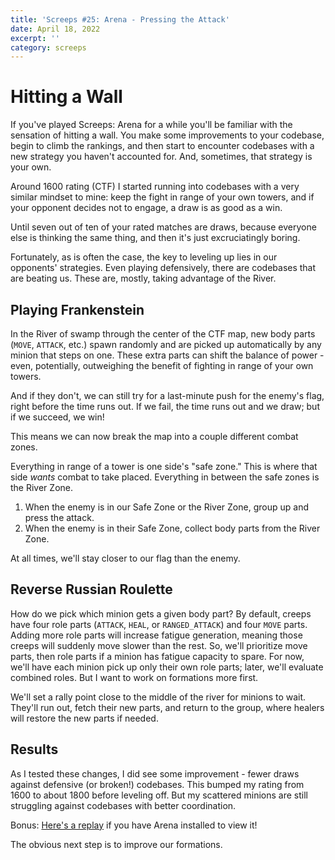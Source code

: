 ---
title: 'Screeps #25: Arena - Pressing the Attack'
date: April 18, 2022
excerpt: ''
category: screeps
---

# Hitting a Wall

If you've played Screeps: Arena for a while you'll be familiar with the sensation of hitting a wall. You make some improvements to your codebase, begin to climb the rankings, and then start to encounter codebases with a new strategy you haven't accounted for. And, sometimes, that strategy is your own.

Around 1600 rating (CTF) I started running into codebases with a very similar mindset to mine: keep the fight in range of your own towers, and if your opponent decides not to engage, a draw is as good as a win.

Until seven out of ten of your rated matches are draws, because everyone else is thinking the same thing, and then it's just excruciatingly boring.

Fortunately, as is often the case, the key to leveling up lies in our opponents' strategies. Even playing defensively, there are codebases that are beating us. These are, mostly, taking advantage of the River.

## Playing Frankenstein

In the River of swamp through the center of the CTF map, new body parts (`MOVE`, `ATTACK`, etc.) spawn randomly and are picked up automatically by any minion that steps on one. These extra parts can shift the balance of power - even, potentially, outweighing the benefit of fighting in range of your own towers.

And if they don't, we can still try for a last-minute push for the enemy's flag, right before the time runs out. If we fail, the time runs out and we draw; but if we succeed, we win!

This means we can now break the map into a couple different combat zones.

Everything in range of a tower is one side's "safe zone." This is where that side _wants_ combat to take placed. Everything in between the safe zones is the River Zone.

1. When the enemy is in our Safe Zone or the River Zone, group up and press the attack.
2. When the enemy is in their Safe Zone, collect body parts from the River Zone.

At all times, we'll stay closer to our flag than the enemy.

## Reverse Russian Roulette

How do we pick which minion gets a given body part? By default, creeps have four role parts (`ATTACK`, `HEAL`, or `RANGED_ATTACK`) and four `MOVE` parts. Adding more role parts will increase fatigue generation, meaning those creeps will suddenly move slower than the rest. So, we'll prioritize move parts, then role parts if a minion has fatigue capacity to spare. For now, we'll have each minion pick up only their own role parts; later, we'll evaluate combined roles. But I want to work on formations more first.

We'll set a rally point close to the middle of the river for minions to wait. They'll run out, fetch their new parts, and return to the group, where healers will restore the new parts if needed.

## Results

As I tested these changes, I did see some improvement - fewer draws against defensive (or broken!) codebases. This bumped my rating from 1600 to about 1800 before leveling off. But my scattered minions are still struggling against codebases with better coordination.

Bonus: [Here's a replay](screeps-arena://game/IMH7APVL2D) if you have Arena installed to view it!

The obvious next step is to improve our formations.
